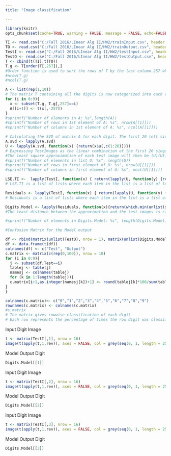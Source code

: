 ---
title: "Image classification"

---

```{r, echo=FALSE, warning=FALSE}
library(knitr)
opts_chunk$set(cache=TRUE, warning = FALSE, message = FALSE, echo=FALSE)
```


```{r}
TI <- read.csv("C:/Fall 2016/LInear Alg II/HW2/trainInput.csv", header = FALSE)
TO <- read.csv("C:/Fall 2016/LInear Alg II/HW2/trainOutput.csv", header = FALSE)
TestI <- read.csv("C:/Fall 2016/LInear Alg II/HW2/testInput.csv", header = FALSE)
TestO <- read.csv("C:/Fall 2016/LInear Alg II/HW2/testOutput.csv", header = FALSE)
T <- cbind(t(TI),t(TO))
T.g <- T[order(T[,257]),]
#Order function is used to sort the rows of T by the last column 257 which contains the digit of the training image. 
#nrow(T.g)
#ncol(T.g)
``` 



```{r}
A <- list(rep(1,10)) 
# The matrix T containing all the digits is now categorized into each of the digits to train the model for each digit from 0-9. List A is the output which contains the training data for each digit. 
for (i in 0:9){ 
  x <- subset(T.g, T.g[,257]==i)
  A[[i+1]] <- t(x[,-257])
}
#sprintf("Number of elements in A: %s",length(A))
#sprintf("Number of rows in 1st element of A: %s", nrow(A[[1]]))
#sprintf("Number of columns in 1st element of A: %s", ncol(A[[1]]))
``` 


```{r}
# Calculating the SVD of matrix A for each digit. The first 20 left singular vectors are stored in a list of matrices U. U contains 10 matrices, 1 for each digit.    
A.svd <- lapply(A,svd)
U <- lapply(A.svd, function(x) {return(x$u[,c(1:20)])})
# Expressing TestImages as the linear combination of the first 20 singular images. The least square problem for x has solution (Ut)TestImage, since U is orthogonal. 
#The least square approximation of each test image will then be (U)(Ut)(TestImage) 
#sprintf("Number of elements in list U: %s", length(U))
#sprintf("Number of rows in first element of U: %s", nrow(U[[1]]))
#sprintf("Number of columns in first element of U: %s", ncol(U[[1]]))

``` 


```{r}
LSE.TI <-  lapply(TestI, function(x) { return(lapply(U, function(y) {return (y%*%t(y)%*%x)}))})
# LSE.TI is a list of lists where each item in the list is a list of least square approximations of the test image as a linear combination of the singular images of each digit. 

``` 




```{r}
Residuals <- lapply(TestI, function(x) { return(lapply(U, function(y) {return (norm(x-(y%*%t(y)%*%x),"2"))}))})
# Residuals is a list of lists where each item in the list is a list of Euclidean distance between the test image and the least square approximation of the test images as a linear combination of the singular images of each digit.
```




```{r}
Digits.Model <- lapply(Residuals, function(x){return(which.min(unlist(x))-1)})  
#The least distance between the approximation and the test images is classified as the digit corresponding to the least square distance calculated from the singular images of the said digit.

#sprintf("Number of elements in Digits.Model: %s", length(Digits.Model))

```



```{r}
#Confusion Matrix for the Model output 

df <- rbind(matrix(unlist(TestO), nrow = 1), matrix(unlist(Digits.Model),nrow = 1))
df <- data.frame(t(df))
colnames(df) <- c("Test", "Output")
c.matrix <- matrix(c(rep(0,100)), nrow = 10)
for (i in 0:9){
  j <- subset(df,Test==i)
  tablej <- table(j)
  namesj <- colnames(tablej)
  for (k in 1:length(tablej)){
  c.matrix[i+1,as.integer(namesj[k])+1] <- round(tablej[k]*100/sum(tablej),2)
}
}

colnames(c.matrix)<- c("0","1","2","3","4","5","6","7","8","9")
rownames(c.matrix) <- colnames(c.matrix)
#c.matrix
# The matrix gives rowwise classification of each digit 
# Each row represents the percentage of times the row digit was classified as the column digit 


```


Input Digit Image 


```{r}
t <- matrix(TestI[,1], nrow = 16)
image(t(apply(t,1,rev)), axes = FALSE, col = grey(seq(0, 1, length = 256)))

```

Model Output Digit 
```{r}
Digits.Model[[1]]

```


Input Digit Image


```{r}
t <- matrix(TestI[,2], nrow = 16)
image(t(apply(t,1,rev)), axes = FALSE, col = grey(seq(0, 1, length = 256)))

```

Model Output Digit 
```{r}
Digits.Model[[2]]

```


Input Digit Image


```{r}
t <- matrix(TestI[,3], nrow = 16)
image(t(apply(t,1,rev)), axes = FALSE, col = grey(seq(0, 1, length = 256)))

```

Model Output Digit 
```{r}
Digits.Model[[3]]

```

